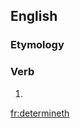 ==English==

===Etymology===
{{suffix|determine|eth}}

===Verb===
{{en-verb form}}

# {{en-archaic third-person singular of|determine}}

[[fr:determineth]]